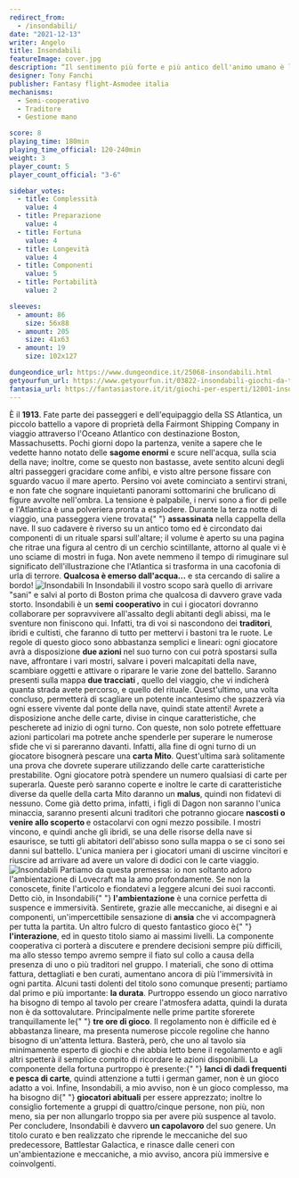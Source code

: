 ```yaml
---
redirect_from:
  - /insondabili/
date: "2021-12-13"
writer: Angelo
title: Insondabili
featureImage: cover.jpg
description: “Il sentimento più forte e più antico dell'animo umano è la paura, e la paura più grande è quella dell'ignoto.” - H.P. Lovecraft
designer: Tony Fanchi
publisher: Fantasy flight-Asmodee italia
mechanisms:
  - Semi-cooperativo
  - Traditore
  - Gestione mano

score: 8
playing_time: 180min
playing_time_official: 120-240min
weight: 3
player_count: 5
player_count_official: "3-6"

sidebar_votes:
  - title: Complessità
    value: 4
  - title: Preparazione
    value: 4
  - title: Fortuna
    value: 4
  - title: Longevità
    value: 4
  - title: Componenti
    value: 5
  - title: Portabilità
    value: 2

sleeves:
  - amount: 86
    size: 56x88
  - amount: 205
    size: 41x63
  - amount: 19
    size: 102x127

dungeondice_url: https://www.dungeondice.it/25068-insondabili.html
getyourfun_url: https://www.getyourfun.it/03822-insondabili-giochi-da-tavolo-horror.html
fantasia_url: https://fantasiastore.it/it/giochi-per-esperti/12001-insondabili.html
---
```


<Setting>
  È il <strong>1913</strong>. Fate parte dei passeggeri e dell'equipaggio della
  SS Atlantica, un piccolo battello a vapore di proprietà della Fairmont
  Shipping Company in viaggio attraverso l'Oceano Atlantico con destinazione
  Boston, Massachusetts. Pochi giorni dopo la partenza, venite a sapere che le
  vedette hanno notato delle <strong>sagome enormi</strong> e scure nell'acqua,
  sulla scia della nave; inoltre, come se questo non bastasse, avete sentito
  alcuni degli altri passeggeri gracidare come anfibi, e visto altre persone
  fissare con sguardo vacuo il mare aperto. Persino voi avete cominciato a
  sentirvi strani, e non fate che sognare inquietanti panorami sottomarini che
  brulicano di figure avvolte nell'ombra. La tensione è palpabile, i nervi sono
  a fior di pelle e l'Atlantica è una polveriera pronta a esplodere. Durante la
  terza notte di viaggio, una passeggera viene trovata{" "}
  <strong>assassinata</strong> nella cappella della nave. Il suo cadavere è
  riverso su un antico tomo ed è circondato dai componenti di un rituale sparsi
  sull'altare; il volume è aperto su una pagina che ritrae una figura al centro
  di un cerchio scintillante, attorno al quale vi è uno sciame di mostri in
  fuga. Non avete nemmeno il tempo di rimuginare sul significato
  dell'illustrazione che l'Atlantica si trasforma in una cacofonia di urla di
  terrore. <strong>Qualcosa è emerso dall'acqua...</strong> e sta cercando di
  salire a bordo!
</Setting>

<Spotify playlistId="3bTJ247CHYCDl8HvvuVZCQ" />

<img src="./game1.jpg" alt="Insondabili" />

<Rules>
  In Insondabili il vostro scopo sarà quello di arrivare "sani" e salvi al porto
  di Boston prima che qualcosa di davvero grave vada storto. Insondabili è un
  <strong>semi cooperativo</strong> in cui i giocatori dovranno collaborare per sopravvivere
  all'assalto degli abitanti degli abissi, ma le sventure non finiscono qui. Infatti,
  tra di voi si nascondono dei <strong>traditori</strong>, ibridi e cultisti, che
  faranno di tutto per mettervi i bastoni tra le ruote. Le regole di questo gioco
  sono abbastanza semplici e lineari: ogni giocatore avrà a disposizione <strong>
    due azioni
  </strong> nel suo turno con cui potrà spostarsi sulla nave, affrontare i vari mostri,
  salvare i poveri malcapitati della nave, scambiare oggetti e attivare o riparare
  le varie zone del battello. Saranno presenti sulla mappa <strong>
    due tracciati
  </strong>, quello del viaggio, che vi indicherà quanta strada avete percorso, e
  quello del rituale. Quest'ultimo, una volta concluso, permetterà di scagliare un
  potente incantesimo che spazzerà via ogni essere vivente dal ponte della nave,
  quindi state attenti! Avrete a disposizione anche delle carte, divise in cinque
  caratteristiche, che pescherete ad inizio di ogni turno. Con queste, non solo potrete
  effettuare azioni particolari ma potrete anche spenderle per superare le numerose
  sfide che vi si pareranno davanti. Infatti, alla fine di ogni turno di un giocatore
  bisognerà pescare una <strong>carta Mito</strong>. Quest'ultima sarà solitamente
  una prova che dovrete superare utilizzando delle carte caratteristiche prestabilite.
  Ogni giocatore potrà spendere un numero qualsiasi di carte per superarla. Queste
  però saranno coperte e inoltre le carte di caratteristiche diverse da quelle della
  carta Mito daranno un <strong>malus</strong>, quindi non fidatevi di nessuno. Come
  già detto prima, infatti, i figli di Dagon non saranno l'unica minaccia, saranno
  presenti alcuni traditori che potranno giocare <strong>
    nascosti o venire allo scoperto
  </strong> e ostacolarvi con ogni mezzo possibile. I mostri vincono, e quindi anche
  gli ibridi, se una delle risorse della nave si esaurisce, se tutti gli abitatori
  dell'abisso sono sulla mappa o se ci sono sei danni sul battello. L'unica maniera
  per i giocatori umani di uscirne vincitori e riuscire ad arrivare ad avere un valore
  di dodici con le carte viaggio.
</Rules>

<img src="./game2.jpg" alt="Insondabili" />

<Feedback>
  Partiamo da questa premessa: io non soltanto adoro l'ambientazione di
  Lovecraft ma la amo profondamente. Se non la conoscete, finite l'articolo e
  fiondatevi a leggere alcuni dei suoi racconti. Detto ciò, in Insondabili{" "}
  <strong>l'ambientazione</strong> è una cornice perfetta di suspence e
  immersività. Sentirete, grazie alle meccaniche, ai disegni e ai componenti,
  un'impercettibile sensazione di <strong>ansia</strong> che vi accompagnerà per
  tutta la partita. Un altro fulcro di questo fantastico gioco è{" "}
  <strong>l'interazione</strong>, ed in questo titolo siamo ai massimi livelli.
  La componente cooperativa ci porterà a discutere e prendere decisioni sempre
  più difficili, ma allo stesso tempo avremo sempre il fiato sul collo a causa
  della presenza di uno o più traditori nel gruppo. I materiali, che sono di
  ottima fattura, dettagliati e ben curati, aumentano ancora di più
  l'immersività in ogni partita. Alcuni tasti dolenti del titolo sono comunque
  presenti; partiamo dal primo e più importante: <strong>la durata</strong>.
  Purtroppo essendo un gioco narrativo ha bisogno di tempo al tavolo per creare
  l'atmosfera adatta, quindi la durata non è da sottovalutare. Principalmente
  nelle prime partite sforerete tranquillamente le{" "}
  <strong>tre ore di gioco</strong>. Il regolamento non è difficile ed è
  abbastanza lineare, ma presenta numerose piccole regoline che hanno bisogno di
  un'attenta lettura. Basterà, però, che uno al tavolo sia minimamente esperto
  di giochi e che abbia letto bene il regolamento e agli altri spetterà il
  semplice compito di ricordare le azioni disponibili. La componente della
  fortuna purtroppo è presente:{" "}
  <strong>lanci di dadi frequenti e pesca di carte</strong>, quindi attenzione a
  tutti i german gamer, non è un gioco adatto a voi. Infine, Insondabili, a mio
  avviso, non è un gioco complesso, ma ha bisogno di{" "}
  <strong>giocatori abituali</strong> per essere apprezzato; inoltre lo
  consiglio fortemente a gruppi di quattro/cinque persone, non più, non meno,
  sia per non allungarlo troppo sia per avere più suspence al tavolo. Per
  concludere, Insondabili è davvero <strong>un capolavoro</strong> del suo
  genere. Un titolo curato e ben realizzato che riprende le meccaniche del suo
  predecessore, Battlestar Galactica, e rinasce dalle ceneri con
  un'ambientazione e meccaniche, a mio avviso, ancora più immersive e
  coinvolgenti.
</Feedback>

<Instagram id="CXYbRpCgRNc" />
